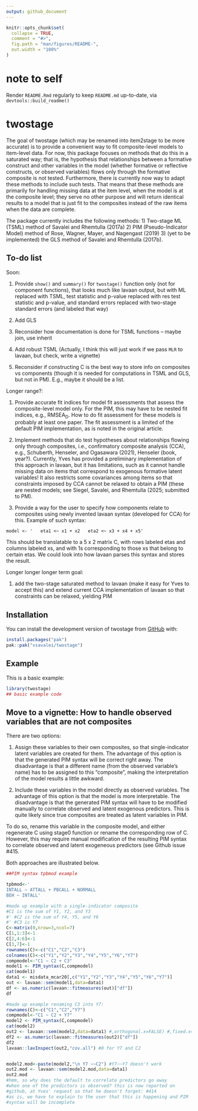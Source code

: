 ```yaml
---
output: github_document
---
```


<!-- README.md is generated from README.Rmd. Please edit that file -->

```r
knitr::opts_chunk$set(
  collapse = TRUE,
  comment = "#>",
  fig.path = "man/figures/README-",
  out.width = "100%"
)
```

# note to self 

Render `README.Rmd` regularly to keep `README.md` up-to-date, 
via `devtools::build_readme()` 

# twostage

<!-- badges: start -->
<!-- badges: end -->

The goal of twostage (which may be renamed into item2stage to be more accurate) is to provide a convenient way to fit composite-level models to item-level data. 
For now, this package focuses on methods that do this in a saturated way; that is, the hypothesis that relationships between a formative construct and other variables in the model (whether formative or reflective constructs, or observed variables) flows only through the formative composite is not tested. Furthermore, there is currently now way to adapt these methods to include such tests. That means that these methods are primarily for handling missing data at the item level, when the model is at the composite level; they serve no other purpose and will return identical results to a model that is just fit to the composites instead of the raw items when the data are complete.

The package currently includes the following methods: 
  1) Two-stage ML (TSML) method of Savalei and Rhemtulla (2017a) 
  2) PIM (Pseudo-Indicator Model) method of Rose, Wagner, Mayer, and Nagengast (2019)
  3) (yet to be implemented) the GLS method of Savalei and Rhemtulla (2017b). 
  
  
## To-do list  

Soon: 

1) Provide `show()` and `summary()` for `twostage()` function only (not for component functions), that looks much like lavaan output, but with ML replaced with TSML, test statistic and p-value replaced with res test statistic and p-value, and standard errors replaced with two-stage standard errors (and labeled that way)

2) Add GLS

3) Reconsider how documentation is done for TSML functions -- maybe join, use inherit

4) Add robust TSML (Actually, I think this will just work if we pass `MLR` to lavaan, but check, write a vignette)

5) Reconsider if constructing C is the best way to store info on composites vs components (though it is needed for computations in TSML and GLS, but not in PM). E.g., maybe it should be a list. 

Longer range?:

1) Provide accurate fit indices for model fit assessments that assess the composite-level model only. For the PIM, this may have to be nested fit indices, e.g., $\text{RMSEA}_\text{D}$. How to do fit assessment for these models is probably at least one paper. The fit assessment is a limited of the default PIM implementation, as is noted in the original article. 

2) Implement methods that do test hypotheses about relationships flowing only through composites, i.e., confirmatory composite analysis (CCA), e.g., Schuberth, Henseler, and Ogasawara (2021), Henseler (book, year?). Currently, Yves has provided a preliminary implementation of this approach in lavaan, but it has limitations, such as it cannot handle missing data on items that correspond to exogenous formative latent variables! It also restricts some covariances among items so that constraints imposed by CCA cannot be relaxed to obtain a PIM (these are nested models; see Siegel, Savalei, and Rhemtulla (2025; submitted to PM). 

3) Provide a way for the user to specify how components relate to composites using newly invented lavaan syntax (developed for CCA) for this. Example of such syntax: 

`model <- '
  eta1 <~ x1 + x2
  eta2 <~ x3 + x4 + x5'`
  
This should be translatable to a 5 x 2 matrix C, with rows labeled etas and columns labeled xs, and with 1s corresponding to those xs that belong to certain etas. We could look into how lavaan parses this syntax and stores the result. 


Longer longer longer term goal: 

1) add the two-stage saturated method to lavaan (make it easy for Yves to accept this) and extend current CCA implementation of lavaan so that constraints can be relaxed, yielding PIM


## Installation

You can install the development version of twostage from [GitHub](https://github.com/) with:

``` r
install.packages("pak")
pak::pak("vsavalei/twostage")
```

## Example

This is a basic example:

```r
library(twostage)
## basic example code
```



## Move to a vignette: How to handle observed variables that are not composites

There are two options: 

1) Assign these variables to their own composites, so that single-indicator latent variables are created for them. The advantage of this option is that the generated PIM syntax will be correct right away. The disadvantage is that a different name (from the observed variable's name) has to be assigned to this "composite", making the interpretation of the model results a little awkward. 

2) Include these variables in the model directly as observed variables. The advantage of this option is that the model is more interpretable. The disadvantage is that the generated PIM syntax will have to be modified manually to correlate observed and latent exogenous predictors. This is quite likely since true composites are treated as latent variables in PIM. 

To do so, rename this variable in the composite model, and either regenerate C using stage0 function or rename the corresponding row of C. However, this may require manual modification of the resulting PIM syntax to correlate observed and latent exogeneous predictors (see Github issue #415.

Both approaches are illustrated below. 

```r
##PIM syntax tpbmod example

tpbmod<-'
INTALL ~ ATTALL + PBCALL + NORMALL
BEH ~ INTALL'

#made up example with a single-indicator composite
#C1 is the sum of Y1, Y2, and Y3
#' #C2 is the sum of Y4, Y5, and Y6
#' #C3 is Y7
C<-matrix(0,nrow=3,ncol=7)
C[1,1:3]<-1
C[2,4:6]<-1
C[3,7]<-1
rownames(C)<-c("C1","C2","C3")
colnames(C)<-c("Y1","Y2","Y3","Y4","Y5","Y6","Y7")
compmodel<-"C1 ~ C2 + C3"
model1 <- PIM_syntax(C,compmodel)
cat(model1)
data1 <- misdata_mcar20[,c("Y1","Y2","Y3","Y4","Y5","Y6","Y7")]
out <- lavaan::sem(model1,data=data1)
df <- as.numeric(lavaan::fitmeasures(out)["df"])
df

#made up example renaming C3 into Y7:
rownames(C)<-c("C1","C2","Y7")
compmodel<-"C1 ~ C2 + Y7"
model2 <- PIM_syntax(C,compmodel)
cat(model2)
out2 <- lavaan::sem(model2,data=data1) #,orthogonal.x=FALSE) #,fixed.x=FALSE,missing="ML")
df2 <- as.numeric(lavaan::fitmeasures(out2)["df"])
df2
lavaan::lavInspect(out2,"cov.all") #0 for Y7 and C2


model2.mod<-paste(model2,"\n Y7 ~~C2") #Y7~~Y7 doesn't work
out2.mod <- lavaan::sem(model2.mod,data=data1)
out2.mod
#hmm, so why does the default to correlate predictors go away
#when one of the predictors is observed? this is now reported on 
#github, at Yves' request so that he doesn't forget: #414
#as is, we have to explain to the user that this is happening and PIM
#syntax will be incomplete 
```

      
